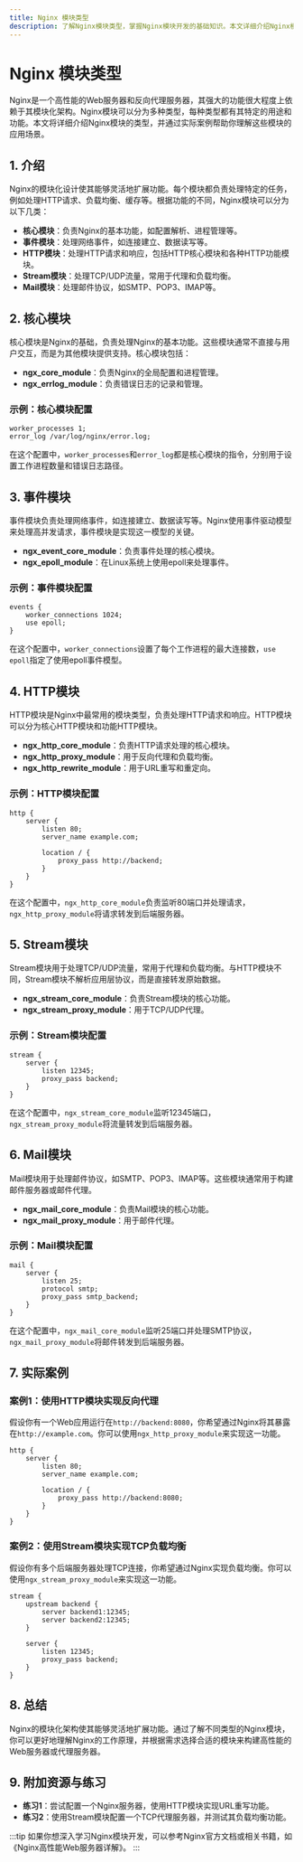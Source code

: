 ```yaml
---
title: Nginx 模块类型
description: 了解Nginx模块类型，掌握Nginx模块开发的基础知识。本文详细介绍Nginx模块的分类及其应用场景，适合初学者学习。
---
```


# Nginx 模块类型

Nginx是一个高性能的Web服务器和反向代理服务器，其强大的功能很大程度上依赖于其模块化架构。Nginx模块可以分为多种类型，每种类型都有其特定的用途和功能。本文将详细介绍Nginx模块的类型，并通过实际案例帮助你理解这些模块的应用场景。

## 1. 介绍

Nginx的模块化设计使其能够灵活地扩展功能。每个模块都负责处理特定的任务，例如处理HTTP请求、负载均衡、缓存等。根据功能的不同，Nginx模块可以分为以下几类：

- **核心模块**：负责Nginx的基本功能，如配置解析、进程管理等。
- **事件模块**：处理网络事件，如连接建立、数据读写等。
- **HTTP模块**：处理HTTP请求和响应，包括HTTP核心模块和各种HTTP功能模块。
- **Stream模块**：处理TCP/UDP流量，常用于代理和负载均衡。
- **Mail模块**：处理邮件协议，如SMTP、POP3、IMAP等。

## 2. 核心模块

核心模块是Nginx的基础，负责处理Nginx的基本功能。这些模块通常不直接与用户交互，而是为其他模块提供支持。核心模块包括：

- **ngx_core_module**：负责Nginx的全局配置和进程管理。
- **ngx_errlog_module**：负责错误日志的记录和管理。

### 示例：核心模块配置

```nginx
worker_processes 1;
error_log /var/log/nginx/error.log;
```

在这个配置中，`worker_processes`和`error_log`都是核心模块的指令，分别用于设置工作进程数量和错误日志路径。

## 3. 事件模块

事件模块负责处理网络事件，如连接建立、数据读写等。Nginx使用事件驱动模型来处理高并发请求，事件模块是实现这一模型的关键。

- **ngx_event_core_module**：负责事件处理的核心模块。
- **ngx_epoll_module**：在Linux系统上使用epoll来处理事件。

### 示例：事件模块配置

```nginx
events {
    worker_connections 1024;
    use epoll;
}
```

在这个配置中，`worker_connections`设置了每个工作进程的最大连接数，`use epoll`指定了使用epoll事件模型。

## 4. HTTP模块

HTTP模块是Nginx中最常用的模块类型，负责处理HTTP请求和响应。HTTP模块可以分为核心HTTP模块和功能HTTP模块。

- **ngx_http_core_module**：负责HTTP请求处理的核心模块。
- **ngx_http_proxy_module**：用于反向代理和负载均衡。
- **ngx_http_rewrite_module**：用于URL重写和重定向。

### 示例：HTTP模块配置

```nginx
http {
    server {
        listen 80;
        server_name example.com;

        location / {
            proxy_pass http://backend;
        }
    }
}
```

在这个配置中，`ngx_http_core_module`负责监听80端口并处理请求，`ngx_http_proxy_module`将请求转发到后端服务器。

## 5. Stream模块

Stream模块用于处理TCP/UDP流量，常用于代理和负载均衡。与HTTP模块不同，Stream模块不解析应用层协议，而是直接转发原始数据。

- **ngx_stream_core_module**：负责Stream模块的核心功能。
- **ngx_stream_proxy_module**：用于TCP/UDP代理。

### 示例：Stream模块配置

```nginx
stream {
    server {
        listen 12345;
        proxy_pass backend;
    }
}
```

在这个配置中，`ngx_stream_core_module`监听12345端口，`ngx_stream_proxy_module`将流量转发到后端服务器。

## 6. Mail模块

Mail模块用于处理邮件协议，如SMTP、POP3、IMAP等。这些模块通常用于构建邮件服务器或邮件代理。

- **ngx_mail_core_module**：负责Mail模块的核心功能。
- **ngx_mail_proxy_module**：用于邮件代理。

### 示例：Mail模块配置

```nginx
mail {
    server {
        listen 25;
        protocol smtp;
        proxy_pass smtp_backend;
    }
}
```

在这个配置中，`ngx_mail_core_module`监听25端口并处理SMTP协议，`ngx_mail_proxy_module`将邮件转发到后端服务器。

## 7. 实际案例

### 案例1：使用HTTP模块实现反向代理

假设你有一个Web应用运行在`http://backend:8080`，你希望通过Nginx将其暴露在`http://example.com`。你可以使用`ngx_http_proxy_module`来实现这一功能。

```nginx
http {
    server {
        listen 80;
        server_name example.com;

        location / {
            proxy_pass http://backend:8080;
        }
    }
}
```

### 案例2：使用Stream模块实现TCP负载均衡

假设你有多个后端服务器处理TCP连接，你希望通过Nginx实现负载均衡。你可以使用`ngx_stream_proxy_module`来实现这一功能。

```nginx
stream {
    upstream backend {
        server backend1:12345;
        server backend2:12345;
    }

    server {
        listen 12345;
        proxy_pass backend;
    }
}
```

## 8. 总结

Nginx的模块化架构使其能够灵活地扩展功能。通过了解不同类型的Nginx模块，你可以更好地理解Nginx的工作原理，并根据需求选择合适的模块来构建高性能的Web服务器或代理服务器。

## 9. 附加资源与练习

- **练习1**：尝试配置一个Nginx服务器，使用HTTP模块实现URL重写功能。
- **练习2**：使用Stream模块配置一个TCP代理服务器，并测试其负载均衡功能。

:::tip
如果你想深入学习Nginx模块开发，可以参考Nginx官方文档或相关书籍，如《Nginx高性能Web服务器详解》。
:::